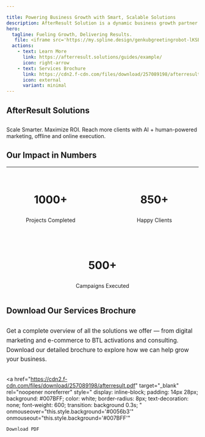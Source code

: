 ```yaml
---

title: Powering Business Growth with Smart, Scalable Solutions
description: AfterResult Solution is a dynamic business growth partner specializing in lead generation, digital marketing, and brand development. We help businesses—big or small—connect with their target audience through strategic online and offline marketing solutions designed to deliver measurable results. Our expertise spans from social media management and SEO to targeted campaigns that boost visibility, engagement, and conversions. At AfterResult Solution, we are committed to driving real impact for our clients by transforming prospects into loyal customers, helping brands grow sustainably in a competitive market.
hero:
  tagline: Fueling Growth, Delivering Results.
   file: <iframe src='https://my.spline.design/genkubgreetingrobot-lKSE2kfQo7fbYyzdqSriMCJR/' frameborder='0' width='150%'                          height='150%'></iframe>
  actions:
    - text: Learn More
      link: https://afterresult.solutions/guides/example/
      icon: right-arrow
    - text: Services Brochure
      link: https://cdn2.f-cdn.com/files/download/257089198/afterresult.pdf
      icon: external
      variant: minimal
---
```



## AfterResult Solutions

<section class="hero">
  <h1></h1>
  <p>Scale Smarter. Maximize ROI. Reach more clients with AI + human-powered marketing, offline and online execution.</p>
</section>


## Our Impact in Numbers

---

<section class="hero">
<h1></h1>

<div style="
display: flex;
flex-wrap: wrap;
justify-content: center;
gap: 40px;
max-width: 1000px;
margin: 0 auto;
text-align: center;
">
<div style="flex: 1 1 200px;">
<h3 style="font-size:2em; color:inherit;">1000+</h3>
<p style="color:inherit;">Projects Completed</p>
</div>

<div style="flex: 1 1 200px;">
<h3 style="font-size:2em; color:inherit;">850+</h3>
<p style="color:inherit;">Happy Clients</p>
</div>

<div style="flex: 1 1 200px;">
<h3 style="font-size:2em; color:inherit;">500+</h3>
<p style="color:inherit;">Campaigns Executed</p>
</div>

</div>
</section>


## Download Our Services Brochure

<section class="hero">
  <h1></h1>
  <p style="max-width: 700px; margin: 0 auto 30px; font-size: 1.1em; line-height: 1.6; color: inherit;">
    Get a complete overview of all the solutions we offer — from digital marketing and e-commerce to BTL activations and consulting. Download our detailed brochure to explore how we can help grow your business.
  </p>

  <a 
    href="https://cdn2.f-cdn.com/files/download/257089198/afterresult.pdf" 
    target="_blank" 
    rel="noopener noreferrer"
    style="
      display: inline-block;
      padding: 14px 28px;
      background: #007BFF;
      color: white;
      border-radius: 8px;
      text-decoration: none;
      font-weight: 600;
      transition: background 0.3s;
    "
    onmouseover="this.style.background='#0056b3'" 
    onmouseout="this.style.background='#007BFF'"
  >
    Download PDF
  </a>
</section>
